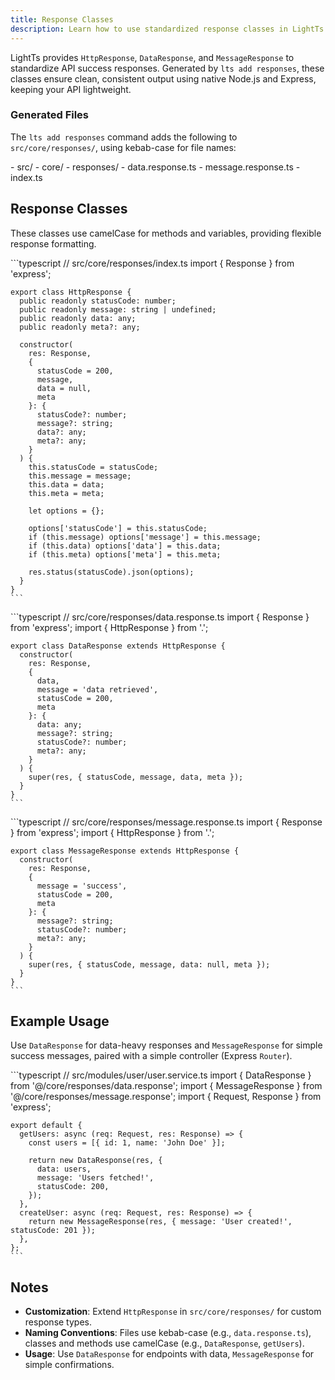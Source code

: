 ```yaml
---
title: Response Classes
description: Learn how to use standardized response classes in LightTs.
---
```



LightTs provides `HttpResponse`, `DataResponse`, and `MessageResponse` to standardize API success responses. Generated by `lts add responses`, these classes ensure clean, consistent output using native Node.js and Express, keeping your API lightweight.

### Generated Files

The `lts add responses` command adds the following to `src/core/responses/`, using kebab-case for file names:

<FileTree>
- src/
  - core/
    - responses/
      - data.response.ts
      - message.response.ts
      - index.ts
</FileTree>

## Response Classes

These classes use camelCase for methods and variables, providing flexible response formatting.

<Tabs>
  <TabItem label="HttpResponse">
    ```typescript
    // src/core/responses/index.ts
    import { Response } from 'express';

    export class HttpResponse {
      public readonly statusCode: number;
      public readonly message: string | undefined;
      public readonly data: any;
      public readonly meta?: any;

      constructor(
        res: Response,
        {
          statusCode = 200,
          message,
          data = null,
          meta
        }: {
          statusCode?: number;
          message?: string;
          data?: any;
          meta?: any;
        }
      ) {
        this.statusCode = statusCode;
        this.message = message;
        this.data = data;
        this.meta = meta;

        let options = {};

        options['statusCode'] = this.statusCode;
        if (this.message) options['message'] = this.message;
        if (this.data) options['data'] = this.data;
        if (this.meta) options['meta'] = this.meta;

        res.status(statusCode).json(options);
      }
    }
    ```
  </TabItem>
  <TabItem label="DataResponse">
    ```typescript
    // src/core/responses/data.response.ts
    import { Response } from 'express';
    import { HttpResponse } from '.';

    export class DataResponse extends HttpResponse {
      constructor(
        res: Response,
        {
          data,
          message = 'data retrieved',
          statusCode = 200,
          meta
        }: {
          data: any;
          message?: string;
          statusCode?: number;
          meta?: any;
        }
      ) {
        super(res, { statusCode, message, data, meta });
      }
    }
    ```
  </TabItem>
  <TabItem label="MessageResponse">
    ```typescript
    // src/core/responses/message.response.ts
    import { Response } from 'express';
    import { HttpResponse } from '.';

    export class MessageResponse extends HttpResponse {
      constructor(
        res: Response,
        {
          message = 'success',
          statusCode = 200,
          meta
        }: {
          message?: string;
          statusCode?: number;
          meta?: any;
        }
      ) {
        super(res, { statusCode, message, data: null, meta });
      }
    }
    ```
  </TabItem>
</Tabs>

## Example Usage

Use `DataResponse` for data-heavy responses and `MessageResponse` for simple success messages, paired with a simple controller (Express `Router`).

<Tabs>
  <TabItem label="Service">
    ```typescript
    // src/modules/user/user.service.ts
    import { DataResponse } from '@/core/responses/data.response';
    import { MessageResponse } from '@/core/responses/message.response';
    import { Request, Response } from 'express';

    export default {
      getUsers: async (req: Request, res: Response) => {
        const users = [{ id: 1, name: 'John Doe' }];
        
        return new DataResponse(res, {
          data: users,
          message: 'Users fetched!',
          statusCode: 200,
        });
      },
      createUser: async (req: Request, res: Response) => {
        return new MessageResponse(res, { message: 'User created!', statusCode: 201 });
      },
    };
    ```
  </TabItem>
</Tabs>

## Notes

- **Customization**: Extend `HttpResponse` in `src/core/responses/` for custom response types.
- **Naming Conventions**: Files use kebab-case (e.g., `data.response.ts`), classes and methods use camelCase (e.g., `DataResponse`, `getUsers`).
- **Usage**: Use `DataResponse` for endpoints with data, `MessageResponse` for simple confirmations.

<LinkCard title="See Responses in Action" href="/examples/user-management/" description="Try a user management API with standardized responses." />